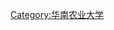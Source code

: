 {{Navbox
| state      = autocollapse
| name       = 华南农业大学
| title      = [[华南农业大学|{{color|white|华南农业大学}}]]
| titlestyle = color:white; background:#228b22;
| style = text-align:left; vertical-align: middle;
| groupstyle = text-align: center; vertical-align: middle; background:#228b22;
| liststyle  = background:white;
| listclass  = hlist

| group1     = {{color|white|历史}}
| list1      = 
* [[岭南大学 (广州)|私立岭南大学]]
* [[中山大学|国立中山大学]]
* [[广西大学]]

| group2     = {{color|white|学院}}
| list2      = 
* [[华南农业大学农学院|农学院]]
* [[华南农业大学植物保护学院|植物保护学院]]
* [[华南农业大学资源环境学院|资源环境学院]]
* [[华南农业大学经济管理学院|经济管理学院]]
* [[华南农业大学园艺学院|园艺学院]]
* [[华南农业大学兽医学院|兽医学院]]
* [[华南农业大学工程学院|工程学院]]
* [[华南农业大学生命科学院|生命科学学院]]
* [[华南农业大学动物科学学院|动物科学学院]]
* [[华南农业大学食品学院|食品学院]]
* [[华南农业大学林学与风景园林学院|林学与风景园林学院]]
* [[华南农业大学人文与法学学院|人文与法学学院]]
* [[华南农业大学材料与能源学院|材料与能源学院]]
* [[华南农业大学数学与信息学院|数学与信息学院]]
* [[华南农业大学软件学院|软件学院]]
* [[华南农业大学艺术学院|艺术学院]]
* [[华南农业大学外国语学院|外国语学院]]
* [[华南农业大学水利与土木工程学院|水利与土木工程学院]]
* [[华南农业大学公共管理学院|公共管理学院]]
* [[华南农业大学电子工程学院（人工智能学院）|电子工程学院（人工智能学院）]]
* [[华南农业大学海洋学院|海洋学院]]
* [[华南农业大学马克思学院|马克思学院]]
* [[华南农业大学国际教育学院|国际教育学院]]
* [[华南农业大学继续教育学院|继续教育学院]]
* [[华南农业大学创新创业学院|创新创业学院]]
* [[华南农业大学体育教学研究部|体育教学研究部]]
* [[广州都柏林国际生命科学与技术学院]]
* [[华南农业大学珠江学院|珠江学院(独立学院)]]

| group3     = {{color|white|重要人物}}
| list3      = 
{{Navbox|child
|groupstyle=text-align: center; vertical-align:middle; background:#228b22;
|groupwidth=3.5em;

| group1 = {{color|white|校长}}
| list1  = 
* [[丁颖]]
* [[杜雷]]
* [[赵善欢]]
* [[卢永根]]
* [[骆世明]]
* [[陈晓阳]]
* [[刘雅红]]

| group2 = {{color|white|院士}}
| list2  = 
* [[陈焕镛]]
* [[赵善欢]]
* [[卢永根]]
* [[庞雄飞]]
* [[郑儒永]]
* [[罗锡文]]
* [[刘耀光]]
* [[林鸿宣]]
* [[蒲蛰龙]]
* [[黄耀祥]]

| group3 = {{color|white|校友}}
| list3 = 
* [[华南农业大学校友列表|知名校友列表]]
}}
}}<noinclude>[[Category:华南农业大学]]</noinclude>